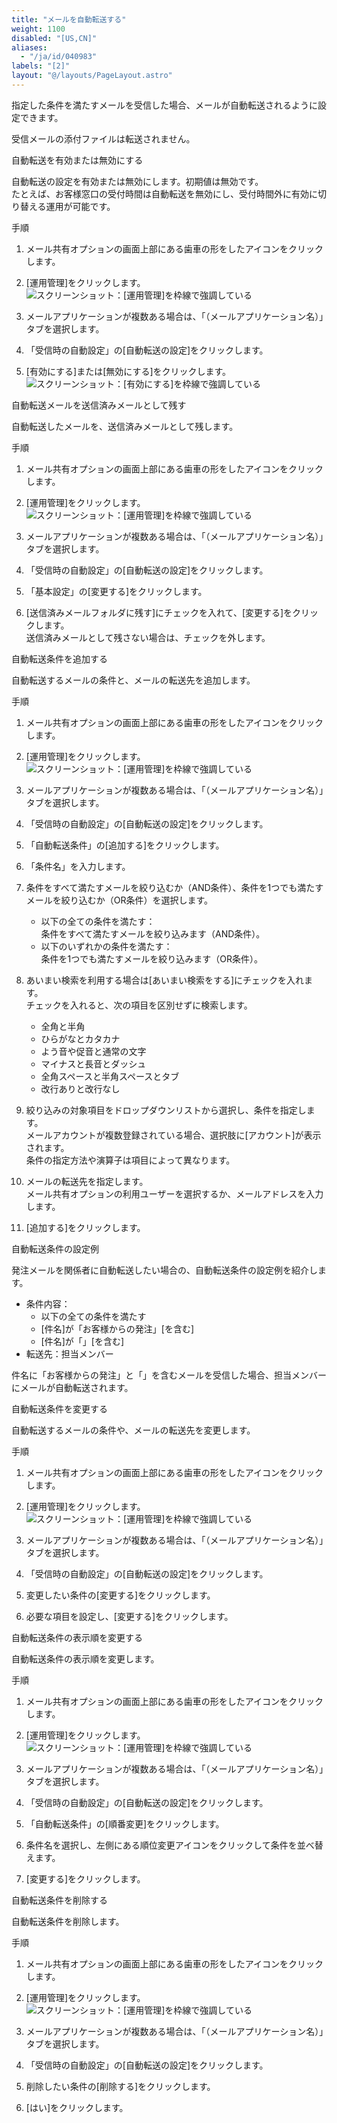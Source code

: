 ```yaml
---
title: "メールを自動転送する"
weight: 1100
disabled: "[US,CN]"
aliases:
  - "/ja/id/040983"
labels: "[2]"
layout: "@/layouts/PageLayout.astro"
---
```




指定した条件を満たすメールを受信した場合、メールが自動転送されるように設定できます。

<Warning>
受信メールの添付ファイルは転送されません。

</Warning>

<Heading id="m_list_compose_m_auto_forward_10">自動転送を有効または無効にする</Heading>

自動転送の設定を有効または無効にします。初期値は無効です。  
たとえば、お客様窓口の受付時間は自動転送を無効にし、受付時間外に有効に切り替える運用が可能です。

<Heading level={3} id="m_list_compose_m_auto_forward_1010">手順</Heading>

1. メール共有オプションの画面上部にある歯車の形をしたアイコンをクリックします。

1. [運用管理]をクリックします。
    <Img src="/k/kintone/img-ja/m_set_item_02.png" alt="スクリーンショット：[運用管理]を枠線で強調している" />

1. メールアプリケーションが複数ある場合は、「（メールアプリケーション名）」タブを選択します。

1. 「受信時の自動設定」の[自動転送の設定]をクリックします。

1. [有効にする]または[無効にする]をクリックします。  
   <Img src="/k/kintone/img-ja/m_auto_forward_01.png" alt="スクリーンショット：[有効にする]を枠線で強調している" />

<Heading id="m_list_compose_m_auto_forward_20">自動転送メールを送信済みメールとして残す</Heading>

自動転送したメールを、送信済みメールとして残します。

<Heading level={3} id="m_list_compose_m_auto_forward_2010">手順</Heading>

1. メール共有オプションの画面上部にある歯車の形をしたアイコンをクリックします。

1. [運用管理]をクリックします。
    <Img src="/k/kintone/img-ja/m_set_item_02.png" alt="スクリーンショット：[運用管理]を枠線で強調している" />

1. メールアプリケーションが複数ある場合は、「（メールアプリケーション名）」タブを選択します。

1. 「受信時の自動設定」の[自動転送の設定]をクリックします。

1. 「基本設定」の[変更する]をクリックします。

1. [送信済みメールフォルダに残す]にチェックを入れて、[変更する]をクリックします。  
送信済みメールとして残さない場合は、チェックを外します。

<Heading id="m_list_compose_m_auto_forward_30">自動転送条件を追加する</Heading>

自動転送するメールの条件と、メールの転送先を追加します。

<Heading level={3} id="m_list_compose_m_auto_forward_3010">手順</Heading>

1. メール共有オプションの画面上部にある歯車の形をしたアイコンをクリックします。

1. [運用管理]をクリックします。
    <Img src="/k/kintone/img-ja/m_set_item_02.png" alt="スクリーンショット：[運用管理]を枠線で強調している" />

1. メールアプリケーションが複数ある場合は、「（メールアプリケーション名）」タブを選択します。

1. 「受信時の自動設定」の[自動転送の設定]をクリックします。

1. 「自動転送条件」の[追加する]をクリックします。

1. 「条件名」を入力します。

1. 条件をすべて満たすメールを絞り込むか（AND条件）、条件を1つでも満たすメールを絞り込むか（OR条件）を選択します。

   * 以下の全ての条件を満たす：  
     条件をすべて満たすメールを絞り込みます（AND条件）。
   * 以下のいずれかの条件を満たす：  
     条件を1つでも満たすメールを絞り込みます（OR条件）。

1. あいまい検索を利用する場合は[あいまい検索をする]にチェックを入れます。  
チェックを入れると、次の項目を区別せずに検索します。

   * 全角と半角
   * ひらがなとカタカナ
   * よう音や促音と通常の文字
   * マイナスと長音とダッシュ
   * 全角スペースと半角スペースとタブ
   * 改行ありと改行なし

1. 絞り込みの対象項目をドロップダウンリストから選択し、条件を指定します。  
メールアカウントが複数登録されている場合、選択肢に[アカウント]が表示されます。  
条件の指定方法や演算子は項目によって異なります。

1. メールの転送先を指定します。  
メール共有オプションの利用ユーザーを選択するか、メールアドレスを入力します。

1. [追加する]をクリックします。

<Heading level={3} id="m_list_compose_m_auto_forward_3020">自動転送条件の設定例</Heading>

発注メールを関係者に自動転送したい場合の、自動転送条件の設定例を紹介します。

<Graynote>

* 条件内容：
  * 以下の全ての条件を満たす
  * [件名]が「お客様からの発注」[を含む]
  * [件名]が「<Kintone />」[を含む]
* 転送先：<Kintone />担当メンバー

</Graynote>

件名に「お客様からの発注」と「<Kintone />」を含むメールを受信した場合、<Kintone />担当メンバーにメールが自動転送されます。  

<Heading id="m_list_compose_m_auto_forward_40">自動転送条件を変更する</Heading>

自動転送するメールの条件や、メールの転送先を変更します。

<Heading level={3} id="m_list_compose_m_auto_forward_4010">手順</Heading>

1. メール共有オプションの画面上部にある歯車の形をしたアイコンをクリックします。

1. [運用管理]をクリックします。
    <Img src="/k/kintone/img-ja/m_set_item_02.png" alt="スクリーンショット：[運用管理]を枠線で強調している" />

1. メールアプリケーションが複数ある場合は、「（メールアプリケーション名）」タブを選択します。

1. 「受信時の自動設定」の[自動転送の設定]をクリックします。

1. 変更したい条件の[変更する]をクリックします。

1. 必要な項目を設定し、[変更する]をクリックします。

<Heading id="m_list_compose_m_auto_forward_50">自動転送条件の表示順を変更する</Heading>

自動転送条件の表示順を変更します。

<Heading level={3} id="m_list_compose_m_auto_forward_5010">手順</Heading>

1. メール共有オプションの画面上部にある歯車の形をしたアイコンをクリックします。

1. [運用管理]をクリックします。
    <Img src="/k/kintone/img-ja/m_set_item_02.png" alt="スクリーンショット：[運用管理]を枠線で強調している" />

1. メールアプリケーションが複数ある場合は、「（メールアプリケーション名）」タブを選択します。

1. 「受信時の自動設定」の[自動転送の設定]をクリックします。

1. 「自動転送条件」の[順番変更]をクリックします。

1. 条件名を選択し、左側にある順位変更アイコンをクリックして条件を並べ替えます。

1. [変更する]をクリックします。

<Heading id="m_list_compose_m_auto_forward_60">自動転送条件を削除する</Heading>

自動転送条件を削除します。

<Heading level={3} id="m_list_compose_m_auto_forward_6010">手順</Heading>

1. メール共有オプションの画面上部にある歯車の形をしたアイコンをクリックします。

1. [運用管理]をクリックします。
    <Img src="/k/kintone/img-ja/m_set_item_02.png" alt="スクリーンショット：[運用管理]を枠線で強調している" />

1. メールアプリケーションが複数ある場合は、「（メールアプリケーション名）」タブを選択します。

1. 「受信時の自動設定」の[自動転送の設定]をクリックします。

1. 削除したい条件の[削除する]をクリックします。

1. [はい]をクリックします。
